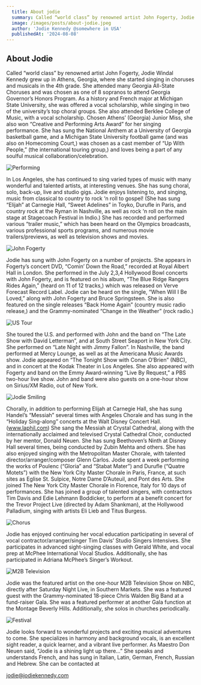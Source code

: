 ```yaml
---
  title: About jodie 
  summary: Called “world class” by renowned artist John Fogerty, Jodie Windal Kennedy grew up in Athens, Georgia, where she started singing in choruses and musicals in the 4th grade.
  image: /images/posts/about-jodie.jpeg
  author: 'Jodie Kennedy @somewhere in USA'
  publishedAt: '2024-08-08'
---
```


## About Jodie

Called “world class” by renowned artist John Fogerty, Jodie Windal Kennedy grew up in Athens, Georgia, 
where she started singing in choruses and musicals in the 4th grade. She attended many Georgia 
All-State Choruses and was chosen as one of 8 sopranos to attend Georgia Governor’s Honors Program. 
As a history and French major at Michigan State University, she was offered a vocal scholarship, 
while singing in two of the university’s top choral groups. She also attended Berklee College of Music, 
with a vocal scholarship. Chosen Athens’ (Georgia) Junior Miss, she also won “Creative and Performing Arts Award” 
for her singing performance. She has sung the National Anthem at a University of Georgia basketball game, and a 
Michigan State University football game (and was also on Homecoming Court,) was chosen as a cast member of 
“Up With People,” (the international touring group,) and loves being a part of any soulful musical collaboration/celebration.

![Performing](/images/posts/mic.jpeg)

In Los Angeles, she has continued to sing varied types of music with many wonderful and talented artists, at interesting venues.  She has sung choral, solo, back-up, live and studio gigs. Jodie enjoys listening to, and singing, music from classical to 
country to rock ‘n roll to gospel! (She has sung “Elijah” at Carnegie Hall, “Sweet Adelines” in Toyko, Durufle in Paris, 
and country rock at the Ryman in Nashville, as well as rock ‘n roll on the main stage at Stagecoach Festival in Indio.) 
She has recorded and performed various “trailer music,” which has been heard on the Olympics broadcasts, various professional 
sports programs, and numerous movie trailers/previews, as well as television shows and movies.

![John Fogerty](/images/posts/with-fogerty.jpeg)

Jodie has sung with John Fogerty on a number of projects. She appears in Fogerty’s concert DVD, 
“Comin’ Down the Road,” recorded at Royal Albert Hall in London. She performed in the July 2,3,4 
Hollywood Bowl concerts with John Fogerty, and is featured on his album, “The Blue Ridge Rangers Rides Again,” 
(heard on 11 of 12 tracks,) which was released on Verve Forecast Record Label. Jodie can be heard on the single, 
“When Will I Be Loved,” along with John Fogerty and Bruce Springsteen. She is also featured on the single releases 
“Back Home Again” (country music radio release,) and the Grammy-nominated “Change in the Weather” (rock radio.)

![US Tour](/images/posts/stage-performance.jpeg)

She toured the U.S. and performed with John and the band on “The Late Show with David Letterman”, 
and at South Street Seaport in New York City.  She performed on “Late Night with Jimmy Fallon”. In Nashville, the band performed at Mercy Lounge, as well as at the Americana Music Awards show. 
Jodie appeared on “The Tonight Show with Conan O’Brien” (NBC), and in concert at the Kodak Theater in Los Angeles. 
She also appeared with Fogerty and band on the Emmy Award-winning “Live By Request,” a PBS two-hour live show. 
John and band were also guests on a one-hour show on Sirius/XM Radio, out of New York.

![Jodie Smiling](/images/posts/jodie-smiling.jpeg)

Chorally, in addition to performing Elijah at Carnegie Hall, she has sung Handel’s “Messiah” several times with Angeles Chorale 
and has sung in the “Holiday Sing-along” concerts at the Walt Disney Concert Hall. (www.laphil.com) She sang the Messiah at 
Crystal Cathedral, along with the internationally acclaimed and televised Crystal Cathedral Choir, conducted by her mentor, Donald Neuen. 
She has sung Beethoven’s Ninth at Disney Hall several times, being conducted by Zubin Mehta and others. She has also enjoyed singing 
with the Metropolitan Master Chorale, with talented director/arranger/composer Glenn Carlos. Jodie spent a week performing the works of Poulenc 
(“Gloria” and “Stabat Mater”) and Durufle (“Quatre Motets”) with the New York City Master Chorale in Paris, France, at such sites as Eglise St. Sulpice, 
Notre Dame D’Auteuil, and Pont des Arts. She joined The New York City Master Chorale in Florence, Italy for 10 days of performances. 
She has joined a group of talented singers, with contractors Tim Davis and Edie Lehmann Boddicker, to perform at a benefit concert for the 
Trevor Project Live (directed by Adam Shankman), at the Hollywood Palladium, singing with artists Eli Lieb and Titus Burgess.

![Chorus](/images/posts/vocal-studios.jpeg)

Jodie has enjoyed continuing her vocal education participating in several of vocal contractor/arranger/singer Tim Davis’ Studio Singers Intensives. 
She participates in advanced sight-singing classes with Gerald White, and vocal prep at McPhee International Vocal Studios. Additionally, 
she has participated in Adriana McPhee’s Singer’s Workout.

![M2B Television](/images/posts/m2b-television.jpeg)

Jodie was the featured artist on the one-hour M2B Television Show on NBC, directly after Saturday Night Live, in Southern Markets. 
She was a featured guest with the Grammy-nominated 18-piece Chris Walden Big Band at a fund-raiser Gala. She was a featured performer at 
another Gala function at the Montage Beverly Hills. Additionally, she solos in churches periodically.

![Festival](/images/posts/festival.jpeg)

Jodie looks forward to wonderful projects and exciting musical adventures to come. She specializes in harmony and background vocals, is an excellent sight reader, 
a quick learner, and a vibrant live performer. As Maestro Don Neuen said, “Jodie is a shining light up there...” She speaks and understands French, and has sung in 
Italian, Latin, German, French, Russian and Hebrew. She can be contacted at

jodie@jodiekennedy.com